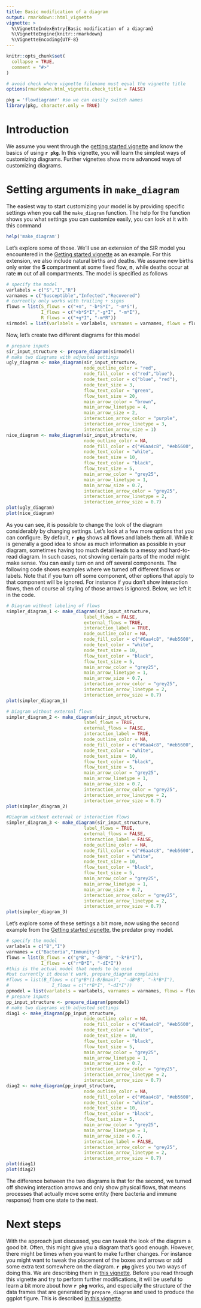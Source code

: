 ```yaml
---
title: Basic modification of a diagram 
output: rmarkdown::html_vignette
vignette: >
  %\VignetteIndexEntry{Basic modification of a diagram}
  %\VignetteEngine{knitr::rmarkdown}
  %\VignetteEncoding{UTF-8}
---
```


```r
knitr::opts_chunk$set(
  collapse = TRUE,
  comment = "#>"
)

# avoid check where vignette filename must equal the vignette title
options(rmarkdown.html_vignette.check_title = FALSE)
```

```r
pkg = 'flowdiagramr' #so we can easily switch names
library(pkg, character.only = TRUE)
```

# Introduction

We assume you went through the [getting started vignette]() and know the basics of using **`r pkg`**. 
In this vignette, you will learn the simplest ways of customizing diagrams. Further vignettes show more advanced ways of customizing diagrams.

# Setting arguments in `make_diagram`

The easiest way to start customizing your model is by providing specific settings when you call the `make_diagram` function. 
The help for the function shows you what settings you can customize easily, you can look at it with this command

```r
help('make_diagram')
```

Let's explore some of those. We'll use an extension of the SIR model you encountered in the [Getting started vignette]() as an example. 
For this extension, we also include natural births and deaths. We assume new births only enter the **S** compartment at some fixed flow, **n**, while deaths occur at rate **m** out of all compartments. The model is specified as follows

```r
# specify the model
varlabels = c("S","I","R")
varnames = c("Susceptible","Infected","Recovered")
# currently only works with trailing + signs
flows = list(S_flows = c("+n", "-b*S*I", "-m*S"), 
             I_flows = c("+b*S*I","-g*I", "-m*I"), 
             R_flows = c("+g*I", "-m*R"))
sirmodel = list(varlabels = varlabels, varnames = varnames, flows = flows)
```

Now, let's create two different diagrams for this model 

```r
# prepare inputs 
sir_input_structure <- prepare_diagram(sirmodel)
# make two diagrams with adjusted settings
ugly_diagram <- make_diagram(sir_input_structure, 
                             node_outline_color = "red",
                             node_fill_color = c("red","blue"),
                             node_text_color = c("blue", "red"),
                             node_text_size = 3,
                             flow_text_color = "green",
                             flow_text_size = 20,
                             main_arrow_color = "brown",
                             main_arrow_linetype = 4,
                             main_arrow_size = 2,
                             interaction_arrow_color = "purple",
                             interaction_arrow_linetype = 3,
                             interaction_arrow_size = 1)
nice_diagram <- make_diagram(sir_input_structure,  
                             node_outline_color = NA,
                             node_fill_color = c("#6aa4c8", "#eb5600", "#1a9988"),
                             node_text_color = "white",
                             node_text_size = 10,
                             flow_text_color = "black",
                             flow_text_size = 5,
                             main_arrow_color = "grey25",
                             main_arrow_linetype = 1,
                             main_arrow_size = 0.7,
                             interaction_arrow_color = "grey25",
                             interaction_arrow_linetype = 2,
                             interaction_arrow_size = 0.7)
plot(ugly_diagram)
plot(nice_diagram)
```


As you can see, it is possible to change the look of the diagram considerably by changing settings.
Let's look at a few more options that you can configure. By default, **`r pkg`** shows all flows and labels them all. 
While it is generally a good idea to show as much information as possible in your diagram, sometimes having too much detail leads to a messy and hard-to-read diagram. In such cases, not showing certain parts of the model might make sense. 
You can easily turn on and off several components. The following code shows examples where we turned off different flows or labels. 
Note that if you turn off some component, other options that apply to that component will be ignored. For instance if you don't show interaction flows, then of course all styling of those arrows is ignored. Below, we left it in the code.



```r
# Diagram without labeling of flows
simpler_diagram_1 <- make_diagram(sir_input_structure,  
                             label_flows = FALSE,
                             external_flows = TRUE,
                             interaction_label = TRUE,
                             node_outline_color = NA,
                             node_fill_color = c("#6aa4c8", "#eb5600", "#1a9988"),
                             node_text_color = "white",
                             node_text_size = 10,
                             flow_text_color = "black",
                             flow_text_size = 5,
                             main_arrow_color = "grey25",
                             main_arrow_linetype = 1,
                             main_arrow_size = 0.7,
                             interaction_arrow_color = "grey25",
                             interaction_arrow_linetype = 2,
                             interaction_arrow_size = 0.7)
plot(simpler_diagram_1)
```

```r
# Diagram without external flows
simpler_diagram_2 <- make_diagram(sir_input_structure,  
                             label_flows = TRUE,
                             external_flows = FALSE,
                             interaction_label = TRUE,
                             node_outline_color = NA,
                             node_fill_color = c("#6aa4c8", "#eb5600", "#1a9988"),
                             node_text_color = "white",
                             node_text_size = 10,
                             flow_text_color = "black",
                             flow_text_size = 5,
                             main_arrow_color = "grey25",
                             main_arrow_linetype = 1,
                             main_arrow_size = 0.7,
                             interaction_arrow_color = "grey25",
                             interaction_arrow_linetype = 2,
                             interaction_arrow_size = 0.7)
plot(simpler_diagram_2)
```

```r
#Diagram without external or interaction flows
simpler_diagram_3 <- make_diagram(sir_input_structure,  
                             label_flows = TRUE,
                             external_flows = FALSE,
                             interaction_label = FALSE,
                             node_outline_color = NA,
                             node_fill_color = c("#6aa4c8", "#eb5600", "#1a9988"),
                             node_text_color = "white",
                             node_text_size = 10,
                             flow_text_color = "black",
                             flow_text_size = 5,
                             main_arrow_color = "grey25",
                             main_arrow_linetype = 1,
                             main_arrow_size = 0.7,
                             interaction_arrow_color = "grey25",
                             interaction_arrow_linetype = 2,
                             interaction_arrow_size = 0.7)
plot(simpler_diagram_3)
```



Let's explore some of these settings a bit more, now using the second example from the [Getting started vignette](), the predator prey model.

```r
# specify the model
varlabels = c("B","I")
varnames = c("Bacteria","Immunity")
flows = list(B_flows = c("g*B", "-dB*B", "-k*B*I"), 
             I_flows = c("r*B*I", "-dI*I"))
#this is the actual model that needs to be used
#but currently it doesn't work, prepare_diagram complains
#flows = list(B_flows = c("g*B*(1-B/Bmax)", "-dB*B", "-k*B*I"), 
#                I_flows = c("r*B*I", "-dI*I"))
ppmodel = list(varlabels = varlabels, varnames = varnames, flows = flows)
# prepare inputs 
pp_input_structure <- prepare_diagram(ppmodel)
# make two diagrams with adjusted settings
diag1 <- make_diagram(pp_input_structure,  
                             node_outline_color = NA,
                             node_fill_color = c("#6aa4c8", "#eb5600", "#1a9988"),
                             node_text_color = "white",
                             node_text_size = 10,
                             flow_text_color = "black",
                             flow_text_size = 5,
                             main_arrow_color = "grey25",
                             main_arrow_linetype = 1,
                             main_arrow_size = 0.7,
                             interaction_arrow_color = "grey25",
                             interaction_arrow_linetype = 2,
                             interaction_arrow_size = 0.7)
diag2 <- make_diagram(pp_input_structure,  
                             node_outline_color = NA,
                             node_fill_color = c("#6aa4c8", "#eb5600", "#1a9988"),
                             node_text_color = "white",
                             node_text_size = 10,
                             flow_text_color = "black",
                             flow_text_size = 5,
                             main_arrow_color = "grey25",
                             main_arrow_linetype = 1,
                             main_arrow_size = 0.7,
                             interaction_label = FALSE,
                             interaction_arrow_color = "grey25",
                             interaction_arrow_linetype = 2,
                             interaction_arrow_size = 0.7)
plot(diag1)
plot(diag2)
```

The difference between the two diagrams is that for the second, we turned off showing interaction arrows and only show physical flows, that means processes that actually move some entity (here bacteria and immune response) from one state to the next. 


# Next steps

With the approach just discussed, you can tweak the look of the diagram a good bit. Often, this might give you a diagram that's good enough. However, there might be times when you want to make further changes. For instance you might want to tweak the placement of the boxes and arrows or add some extra text somewhere on the diagram. **`r pkg`** gives you two ways of doing this. 
We are describing them in [this vignette](). Before you read through this vignette and try to perform further modifications, it will be useful to learn a bit more about how **`r pkg`** works, and especially the structure of the data frames that are generated by `prepare_diagram` and used to produce the ggplot figure. This is described [in this vignette]().    



